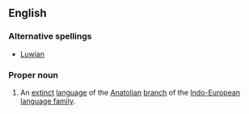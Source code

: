 ==English==

===Alternative spellings===
{{wikipedia}}
*[[Luwian]]

===Proper noun===
{{en-proper noun}}

# {{historic}} An [[extinct]] [[language]] of the [[Anatolian]] [[branch]] of the [[Indo-European]] [[language family]].